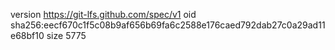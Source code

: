 version https://git-lfs.github.com/spec/v1
oid sha256:eecf670c1f5c08b9af656b69fa6c2588e176caed792dab27c0a29ad11e68bf10
size 5775
